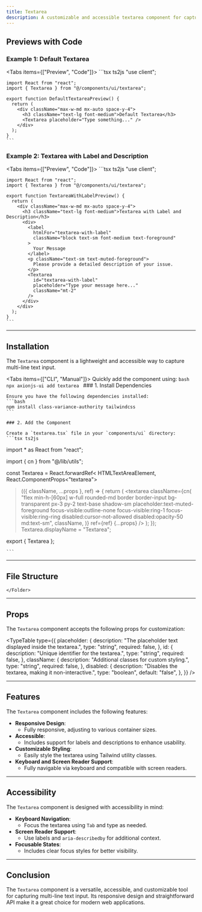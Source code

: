```yaml
---
title: Textarea
description: A customizable and accessible textarea component for capturing multi-line text input.
---
```



## Previews with Code

### Example 1: Default Textarea

<Tabs items={["Preview", "Code"]}>
  <Tab value="Preview" className="m-auto h-auto pb-8 content-center">
    <DefaultTextareaPreview />
  </Tab>
  <Tab value="Code" className="w-auto h-auto">
    ```tsx ts2js
    "use client";

    import React from "react";
    import { Textarea } from "@/components/ui/textarea";

    export function DefaultTextareaPreview() {
      return (
        <div className="max-w-md mx-auto space-y-4">
          <h3 className="text-lg font-medium">Default Textarea</h3>
          <Textarea placeholder="Type something..." />
        </div>
      );
    }
    ```
  </Tab>
</Tabs>

### Example 2: Textarea with Label and Description

<Tabs items={["Preview", "Code"]}>
  <Tab value="Preview" className="m-auto h-auto pb-8 content-center">
    <TextareaWithLabelPreview />
  </Tab>
  <Tab value="Code" className="w-auto h-auto">
    ```tsx ts2js
    "use client";

    import React from "react";
    import { Textarea } from "@/components/ui/textarea";

    export function TextareaWithLabelPreview() {
      return (
        <div className="max-w-md mx-auto space-y-4">
          <h3 className="text-lg font-medium">Textarea with Label and Description</h3>
          <div>
            <label
              htmlFor="textarea-with-label"
              className="block text-sm font-medium text-foreground"
            >
              Your Message
            </label>
            <p className="text-sm text-muted-foreground">
              Please provide a detailed description of your issue.
            </p>
            <Textarea
              id="textarea-with-label"
              placeholder="Type your message here..."
              className="mt-2"
            />
          </div>
        </div>
      );
    }
    ```
  </Tab>
</Tabs>

---

## Installation

The `Textarea` component is a lightweight and accessible way to capture multi-line text input.

<Tabs items={["CLI", "Manual"]}>
  <Tab value="CLI">
    Quickly add the component using:
    ```bash
    npx axionjs-ui add textarea
    ```
  </Tab>
  <Tab value="Manual">
    ### 1. Install Dependencies

    Ensure you have the following dependencies installed:
    ```bash
    npm install class-variance-authority tailwindcss
    ```

    ### 2. Add the Component

    Create a `textarea.tsx` file in your `components/ui` directory:
    ```tsx ts2js
import * as React from "react";

import { cn } from "@/lib/utils";

const Textarea = React.forwardRef<
  HTMLTextAreaElement,
  React.ComponentProps<"textarea">
>(({ className, ...props }, ref) => {
  return (
    <textarea
      className={cn(
        "flex min-h-[60px] w-full rounded-md border border-input bg-transparent px-3 py-2 text-base shadow-sm placeholder:text-muted-foreground focus-visible:outline-none focus-visible:ring-1 focus-visible:ring-ring disabled:cursor-not-allowed disabled:opacity-50 md:text-sm",
        className,
      )}
      ref={ref}
      {...props}
    />
  );
});
Textarea.displayName = "Textarea";

export { Textarea };
    
    ```
  </Tab>
</Tabs>

---

## File Structure

<Files>
  <Folder name="app" defaultOpen>
    <Folder name="components" defaultOpen>
      <Folder name="ui" defaultOpen>
        <File name="textarea.tsx" />
      </Folder>
      
    </Folder>
  </Folder>
</Files>

---

## Props

The `Textarea` component accepts the following props for customization:

<TypeTable
  type={{
    placeholder: {
      description: "The placeholder text displayed inside the textarea.",
      type: "string",
      required: false,
    },
    id: {
      description: "Unique identifier for the textarea.",
      type: "string",
      required: false,
    },
    className: {
      description: "Additional classes for custom styling.",
      type: "string",
      required: false,
    },
    disabled: {
      description: "Disables the textarea, making it non-interactive.",
      type: "boolean",
      default: "false",
    },
  }}
/>

---

## Features

The `Textarea` component includes the following features:

- **Responsive Design**:
  - Fully responsive, adjusting to various container sizes.
- **Accessible**:
  - Includes support for labels and descriptions to enhance usability.
- **Customizable Styling**:
  - Easily style the textarea using Tailwind utility classes.
- **Keyboard and Screen Reader Support**:
  - Fully navigable via keyboard and compatible with screen readers.

---

## Accessibility

The `Textarea` component is designed with accessibility in mind:

- **Keyboard Navigation**:
  - Focus the textarea using `Tab` and type as needed.
- **Screen Reader Support**:
  - Use labels and `aria-describedby` for additional context.
- **Focusable States**:
  - Includes clear focus styles for better visibility.

---

## Conclusion

The `Textarea` component is a versatile, accessible, and customizable tool for capturing multi-line text input. Its responsive design and straightforward API make it a great choice for modern web applications.
